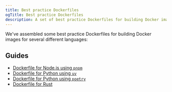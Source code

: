 ```yaml
---
title: Best practice Dockerfiles
ogTitle: Best practice Dockerfiles
description: A set of best practice Dockerfiles for building Docker images
---
```


We've assembled some best practice Dockerfiles for building Docker images for several different languages:

## Guides

- [Dockerfile for Node.js using `pnpm`](/docs/container-builds/how-to-guides/optimal-dockerfiles/node-pnpm-dockerfile)
- [Dockerfile for Python using `uv`](/docs/container-builds/how-to-guides/optimal-dockerfiles/python-uv-dockerfile)
- [Dockerfile for Python using `poetry`](/docs/container-builds/how-to-guides/optimal-dockerfiles/python-poetry-dockerfile)
- [Dockerfile for Rust](/docs/container-builds/how-to-guides/optimal-dockerfiles/rust-dockerfile)
